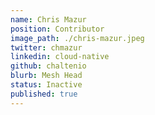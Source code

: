 ---
name: Chris Mazur
position: Contributor
image_path: ./chris-mazur.jpeg
twitter: chmazur
linkedin: cloud-native
github: chaltenio
blurb: Mesh Head
status: Inactive
published: true
---
